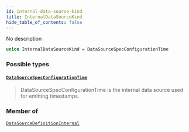 ```yaml
---
id: internal-data-source-kind
title: InternalDataSourceKind
hide_table_of_contents: false
---
```








No description

```graphql
union InternalDataSourceKind = DataSourceSpecConfigurationTime
```


### Possible types

#### [`DataSourceSpecConfigurationTime`](/mainnet/api/graphql/objects/data-source-spec-configuration-time) <Badge class="secondary" text="object"/>
> DataSourceSpecConfigurationTime is the internal data source used for emitting timestamps.
> 



### Member of

[`DataSourceDefinitionInternal`](/mainnet/api/graphql/objects/data-source-definition-internal)  <Badge class="secondary" text="object"/>



